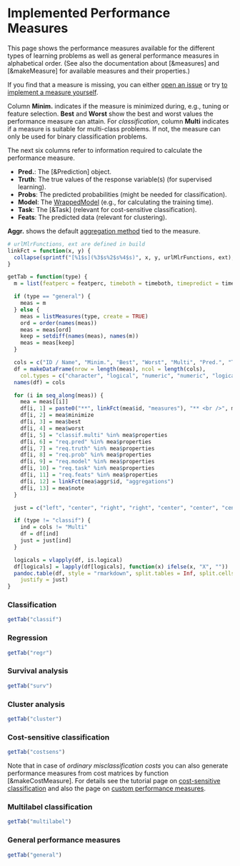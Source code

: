 # Implemented Performance Measures

This page shows the performance measures available for the different types of
learning problems as well as general performance measures in alphabetical order.
(See also the documentation about [&measures] and [&makeMeasure] for available measures and
their properties.)

If you find that a measure is missing, you can either [open an issue](https://github.com/mlr-org/mlr/issues)
or try [to implement a measure yourself](create_measure.md).

Column **Minim.** indicates if the measure is minimized during, e.g., tuning or
feature selection.
**Best** and **Worst** show the best and worst values the performance measure can attain.
For *classification*, column **Multi** indicates if a measure is suitable for
multi-class problems. If not, the measure can only be used for binary classification problems.

The next six columns refer to information required to calculate the performance measure.

* **Pred.**: The [&Prediction] object.
* **Truth**: The true values of the response variable(s) (for supervised learning).
* **Probs**: The predicted probabilities (might be needed for classification).
* **Model**: The [WrappedModel](&makeWrappedModel) (e.g., for calculating the training time).
* **Task**: The [&Task] (relevant for cost-sensitive classification).
* **Feats**: The predicted data (relevant for clustering).

**Aggr.** shows the default [aggregation method](&aggregations) tied to the measure.


```r
# urlMlrFunctions, ext are defined in build
linkFct = function(x, y) {
  collapse(sprintf("[%1$s](%3$s%2$s%4$s)", x, y, urlMlrFunctions, ext), sep = "<br />")
}

getTab = function(type) {
  m = list(featperc = featperc, timeboth = timeboth, timepredict = timepredict, timetrain = timetrain)

  if (type == "general") {
    meas = m
  } else {
    meas = listMeasures(type, create = TRUE)
    ord = order(names(meas))
    meas = meas[ord]
    keep = setdiff(names(meas), names(m))
    meas = meas[keep]
  }

  cols = c("ID / Name", "Minim.", "Best", "Worst", "Multi", "Pred.", "Truth", "Probs", "Model", "Task", "Feats", "Aggr.", "Note")
  df = makeDataFrame(nrow = length(meas), ncol = length(cols),
    col.types = c("character", "logical", "numeric", "numeric", "logical", "logical", "logical", "logical", "logical", "logical", "logical", "character", "character"))
  names(df) = cols

  for (i in seq_along(meas)) {
    mea = meas[[i]]
    df[i, 1] = paste0("**", linkFct(mea$id, "measures"), "** <br />", mea$name)
    df[i, 2] = mea$minimize
    df[i, 3] = mea$best
    df[i, 4] = mea$worst
    df[i, 5] = "classif.multi" %in% mea$properties
    df[i, 6] = "req.pred" %in% mea$properties
    df[i, 7] = "req.truth" %in% mea$properties
    df[i, 8] = "req.prob" %in% mea$properties
    df[i, 9] = "req.model" %in% mea$properties
    df[i, 10] = "req.task" %in% mea$properties
    df[i, 11] = "req.feats" %in% mea$properties
    df[i, 12] = linkFct(mea$aggr$id, "aggregations")
    df[i, 13] = mea$note
  }

  just = c("left", "center", "right", "right", "center", "center", "center", "center", "center", "center", "center", "left", "left")

  if (type != "classif") {
    ind = cols != "Multi"
    df = df[ind]
    just = just[ind]
  }

  logicals = vlapply(df, is.logical)
  df[logicals] = lapply(df[logicals], function(x) ifelse(x, "X", ""))
  pandoc.table(df, style = "rmarkdown", split.tables = Inf, split.cells = Inf,
    justify = just)
}
```

### Classification
```r
getTab("classif")
```

### Regression
```r
getTab("regr")
```

### Survival analysis
```r
getTab("surv")
```

### Cluster analysis
```r
getTab("cluster")
```

### Cost-sensitive classification
```r
getTab("costsens")
```

Note that in case of *ordinary misclassification costs* you can also generate performance
measures from cost matrices by function [&makeCostMeasure].
For details see the tutorial page on [cost-sensitive classification](cost_sensitive_classif.md)
and also the page on [custom performance measures](create_measure.md).

### Multilabel classification
```r
getTab("multilabel")
```

### General performance measures
```r
getTab("general")
```
